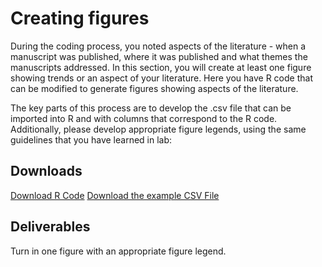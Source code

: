 # Creating figures

During the coding process, you noted aspects of the literature - when a manuscript was published, where it was published and what themes the manuscripts addressed. In this section, you will create at least one figure showing trends or an aspect of your literature. Here you have R code that can be modified to generate figures showing aspects of the literature. 

The key parts of this process are to develop the .csv file that can be imported into R and with columns that correspond to the R code. Additionally, please develop appropriate figure legends, using the same guidelines that you have learned in lab:

## Downloads

[Download R Code](https://drive.google.com/uc?export=download&id=1AtGtr3qm1StBYx4e6kJMAHuTSa7gp-Cz)
[Download the example CSV File](https://drive.google.com/uc?export=download&id=1BDFRihyVe6S7pPkSnhNTCRWnXyysQQ4S)

## Deliverables

Turn in one figure with an appropriate figure legend.
